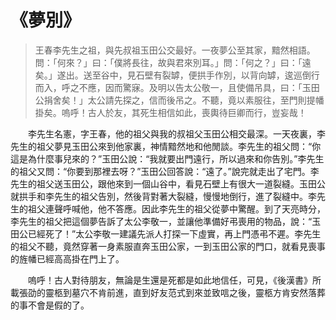 # 《夢別》

> 王春李先生之祖，與先叔祖玉田公交最好。一夜夢公至其家，黯然相語。問：「何來？」曰：「僕將長往，故與君來別耳。」問：「何之？」曰：「遠矣。」遂出。送至谷中，見石壁有裂罅，便拱手作別，以背向罅，逡巡倒行而入，呼之不應，因而驚寐。及明以告太公敬一，且使備吊具，曰：「玉田公捐舍矣！」太公請先探之，信而後吊之。不聽，竟以素服往，至門則提幡掛矣。嗚呼！古人於友，其死生相信如此，喪輿待巨卿而行，豈妄哉！

&emsp;&emsp;李先生名憲，字王春，他的祖父與我的叔祖父玉田公相交最深。一天夜裏，李先生的祖父夢見玉田公來到他家裏，神情黯然地和他閒談。李先生的祖父問：“你這是為什麼事兒來的？”玉田公說：“我就要出門遠行，所以過來和你告別。”李先生的祖父又問：“你要到那裡去呀？”玉田公回答說：“遠了。”說完就走出了宅門。李先生的祖父送玉田公，跟他來到一個山谷中，看見石壁上有很大一道裂縫。玉田公就拱手和李先生的祖父告別，然後背對著大裂縫，慢慢地倒行，進了裂縫中。李先生的祖父連聲呼喊他，他不答應。因此李先生的祖父從夢中驚醒。到了天亮時分，李先生的祖父把這個夢告訴了太公李敬一，並讓他準備好弔喪用的物品，說：“玉田公已經死了！”太公李敬一建議先派人打探一下虛實，再上門憑弔不遲。李先生的祖父不聽，竟然穿著一身素服直奔玉田公家，一到玉田公家的門口，就看見喪事的旌幡已經高高掛在門上了。

&emsp;&emsp;嗚呼！古人對待朋友，無論是生還是死都是如此地信任，可見，《後漢書》所載張劭的靈柩到墓穴不肯前進，直到好友范式到來並致唁之後，靈柩方肯安然落葬的事不會是假的了。
